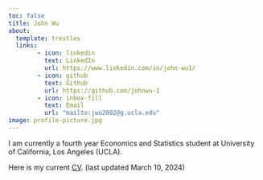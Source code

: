 ```yaml
---
toc: false
title: John Wu
about:
  template: trestles
  links:
        - icon: linkedin
          text: LinkedIn
          url: https://www.linkedin.com/in/john-wu1/
        - icon: github
          text: Github
          url: https://github.com/johnwu-1
        - icon: inbox-fill
          text: Email
          url: "mailto:jwu2002@g.ucla.edu"
image: profile-picture.jpg
---
```


I am currently a fourth year Economics and Statistics student at University of California, Los Angeles (UCLA). 

Here is my current [CV](/docs/CV/CV.pdf "CV"). (last updated March 10, 2024)

